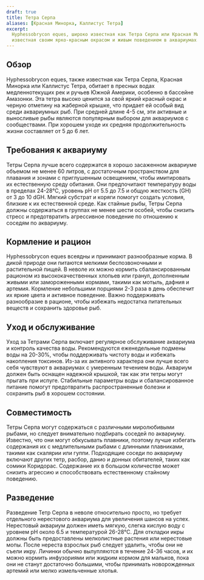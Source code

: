 ```yaml
---
draft: true
title: Тетра Серпа
aliases: [Красная Минорка, Каллистус Тетра]
excerpt:
  Hyphessobrycon eques, широко известная как Тетра Серпа или Красная Минорка, — это популярная пресноводная рыба,
  известная своим ярко-красным окрасом и живым поведением в аквариумах.
---
```


## Обзор

Hyphessobrycon eques, также известная как Тетра Серпа, Красная Минорка или Каллистус Тетра, обитает в пресных водах
медленнотекущих рек и ручьев Южной Америки, особенно в бассейне Амазонки. Эта тетра высоко ценится за свой яркий красный
окрас и черную отметину на жаберной крышке, что придает ей особый вид среди аквариумных рыб. При средней длине 4-5 см,
эти активные и выносливые рыбы являются популярным выбором для аквариумов с сообществами. При хорошем уходе их средняя
продолжительность жизни составляет от 5 до 6 лет.

## Требования к аквариуму

Тетры Серпа лучше всего содержатся в хорошо засаженном аквариуме объемом не менее 60 литров, с достаточным пространством
для плавания и зонами с приглушенным освещением, чтобы имитировать их естественную среду обитания. Они предпочитают
температуру воды в пределах 24-28°C, уровень pH от 5.5 до 7.5 и общую жесткость (GH) от 3 до 10 dGH. Мягкий субстрат и
коряги помогут создать условия, близкие к их естественной среде. Как стайные рыбы, Тетры Серпа должны содержаться в
группах не менее шести особей, чтобы снизить стресс и предотвратить агрессивное поведение по отношению к соседям по
аквариуму.

## Кормление и рацион

Hyphessobrycon eques всеядны и принимают разнообразные корма. В дикой природе они питаются мелкими беспозвоночными и
растительной пищей. В неволе их можно кормить сбалансированным рационом из высококачественных хлопьев или гранул,
дополненным живыми или замороженными кормами, такими как мотыль, дафния и артемия. Кормление небольшими порциями 2-3
раза в день обеспечит их яркие цвета и активное поведение. Важно поддерживать разнообразие в рационе, чтобы избежать
недостатка питательных веществ и сохранить здоровье рыб.

## Уход и обслуживание

Уход за Тетрами Серпа включает регулярное обслуживание аквариума и контроль качества воды. Рекомендуются еженедельные
подмены воды на 20-30%, чтобы поддерживать чистоту воды и избежать накопления токсинов. Из-за их активного характера они
лучше всего себя чувствуют в аквариумах с умеренным течением воды. Аквариум должен быть оснащен надежной крышкой, так
как эти тетры могут прыгать при испуге. Стабильные параметры воды и сбалансированное питание помогут предотвратить
распространенные болезни и сохранить рыб в хорошем состоянии.

## Совместимость

Тетры Серпа могут содержаться с различными миролюбивыми рыбами, но следует внимательно подбирать соседей по аквариуму.
Известно, что они могут обкусывать плавники, поэтому лучше избегать содержания их с медлительными рыбами с длинными
плавниками, такими как скалярии или гуппи. Подходящие соседи по аквариуму включают других тетр, расбор, данио и донных
обитателей, таких как сомики Коридорас. Содержание их в большом количестве может снизить агрессию и способствовать
естественному стайному поведению.

## Разведение

Разведение Тетр Серпа в неволе относительно просто, но требует отдельного нерестового аквариума для увеличения шансов на
успех. Нерестовый аквариум должен иметь мягкую, слегка кислую воду с уровнем pH около 6.5 и температурой 26-28°C. Для
откладки икры должны быть предоставлены мелколистные растения или нерестовые мопы. После нереста взрослых рыб следует
удалить, чтобы они не съели икру. Личинки обычно вылупляются в течение 24-36 часов, и их можно кормить инфузориями или
жидким кормом для мальков, пока они не станут достаточно большими, чтобы принимать новорожденных артемий или мелко
измельченные хлопья.
